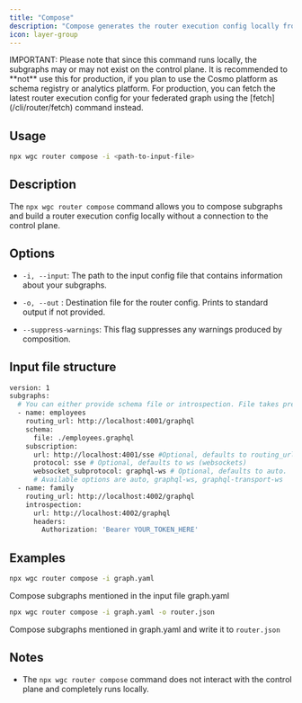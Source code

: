 ```yaml
---
title: "Compose"
description: "Compose generates the router execution config locally from your subgraphs. The config can be used to start your router with a pre-built router config."
icon: layer-group
---
```


<Info>
  IMPORTANT: Please note that since this command runs locally, the subgraphs may or may not exist on the control plane. It is recommended to **not** use this for production, if you plan to use the Cosmo platform as schema registry or analytics platform. For production, you can fetch the latest router execution config for your federated graph using the [fetch](/cli/router/fetch) command instead.
</Info>

## Usage

```bash
npx wgc router compose -i <path-to-input-file>
```

## Description

The `npx wgc router compose` command allows you to compose subgraphs and build a router execution config locally without a connection to the control plane.

## Options

* `-i, --input`: The path to the input config file that contains information about your subgraphs.

* `-o, --out` : Destination file for the router config. Prints to standard output if not provided.

* `--suppress-warnings`: This flag suppresses any warnings produced by composition.

## Input file structure

```bash
version: 1
subgraphs:
  # You can either provide schema file or introspection. File takes precedence
  - name: employees
    routing_url: http://localhost:4001/graphql
    schema:
      file: ./employees.graphql
    subscription:
      url: http://localhost:4001/sse #Optional, defaults to routing_url
      protocol: sse # Optional, defaults to ws (websockets)
      websocket_subprotocol: graphql-ws # Optional, defaults to auto.
      # Available options are auto, graphql-ws, graphql-transport-ws
  - name: family
    routing_url: http://localhost:4002/graphql
    introspection:
      url: http://localhost:4002/graphql
      headers:
        Authorization: 'Bearer YOUR_TOKEN_HERE'
```

## Examples

```bash
npx wgc router compose -i graph.yaml
```

Compose subgraphs mentioned in the input file graph.yaml

```bash
npx wgc router compose -i graph.yaml -o router.json
```

Compose subgraphs mentioned in graph.yaml and write it to `router.json`

## Notes

* The `npx wgc router compose` command does not interact with the control plane and completely runs locally.

